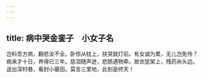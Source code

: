 ```yaml
---
---
---
```

title: 病中哭金銮子　小女子名
---



岂料吾方病，翻悲汝不全。卧惊从枕上，扶哭就灯前。有女诚为累，无儿岂免怜？病来才十日，养得已三年。慈泪随声迸，悲肠遇物牵。故衣犹架上，残药尚头边。送出深村巷，看封小墓田。莫言三里地，此别是终天！